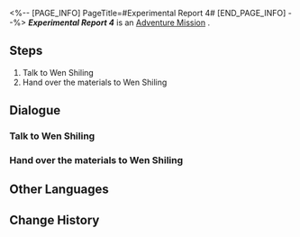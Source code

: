 <%-- [PAGE_INFO]
PageTitle=#Experimental Report 4#
[END_PAGE_INFO] --%>
{{Stub|Dialogue, characters, and location(s)}}
{{Mission Infobox
|id            = 8000173
|title         = 
|image         = Mission Experimental Report 4.png
|type          = Adventure
|event_name    = 
|chapter       = 
|requirements  = 
* [[Trailblaze Mission]] ''[[The Past Will Return as an Avalanche]]'' completed
* [[Adventure Mission]] ''[[Experimental Report 3]]'' completed
* Reach [[Trailblaze Level]] 21
|summary       = <!--official mission summary from Fate's Atlas-->
|characters    = <!--characters that appear in this mission-->
|startLocation = <!--location as it intially appears on the mission screen-->
|world         = <!--i.e. Penacony-->
|area          = <!--i.e. A Child's Dream-->
|prev          = 
|next          = 
|exp           = 
|credits       = 
|stellarJade   = 
|other         = 
}}
'''''Experimental Report 4''''' is an [[Adventure Mission]]<!--in [world]-->.

==Steps==
# Talk to Wen Shiling
# Hand over the materials to Wen Shiling

<!--
==Gameplay Notes==

--><!--
==Trial Character==

-->
==Dialogue==
{{Stub Dialogue}}
===Talk to Wen Shiling===
{{Mission Description|type=adventure|location=<!--to be added-->|The work of a lab assistant has officially begun! Go ask Wen Shiling what materials are still missing in this experiment.}}
{{Dialogue Start}}
:{{tx}}
{{Dialogue End}}

===Hand over the materials to Wen Shiling===
{{Mission Description|type=adventure|location=<!--to be added-->|update|Wen Shiling compiled a list of required materials for her current experiment. Collect them and hand them over to her!}}
{{Dialogue Start}}
:{{tx}}
{{Dialogue End}}

==Other Languages==
{{Other Languages
|en   = Experimental Report 4
|zhs  = 实验报告•其四
|zht  = 實驗報告•其四
|ja   = 実験報告書・4
|ko   = 실험 보고서•4
|es   = Informe de experimento IV
|fr   = Rapport d'expérience 4
|ru   = Отчёт IV
|th   = รายงานการทดลอง 4
|vi   = Báo Cáo Thí Nghiệm 4
|de   = Experimentbericht 4
|id   = Laporan Eksperimen 4
|pt   = Relatório Experimental 4
}}

==Change History==
{{Change History|1.1}}
